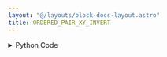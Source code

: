 ```yaml
---
layout: "@/layouts/block-docs-layout.astro"
title: ORDERED_PAIR_XY_INVERT
---
```



<PythonDocsDisplay docstring={docstring} />
<AppDisplay app={app} blockName="ORDERED_PAIR_XY_INVERT" client:visible />

<details>
<summary>Python Code</summary>
```python
from flojoy import flojoy, OrderedPair


@flojoy
def ORDERED_PAIR_XY_INVERT(
    default: OrderedPair,
) -> OrderedPair:
    """The ORDERED_PAIR_XY_INVERT node returns the OrderedPair where the axes are inverted.

    Inputs
    ------
    default : OrderedPair
        The input OrderedPair that we would like to invert the axes.

    Returns
    -------
    OrderedPair
        The OrderedPair that is inverted.
    """

    return OrderedPair(x=default.y, y=default.x)

```
[Find this Flojoy Block on GitHub](https://github.com/flojoy-ai/blocks/blob/main/blocks/TRANSFORMERS/ORDERED_PAIR_MANIPULATION/ORDERED_PAIR_XY_INVERT/ORDERED_PAIR_XY_INVERT.py)
</details>


## Example
